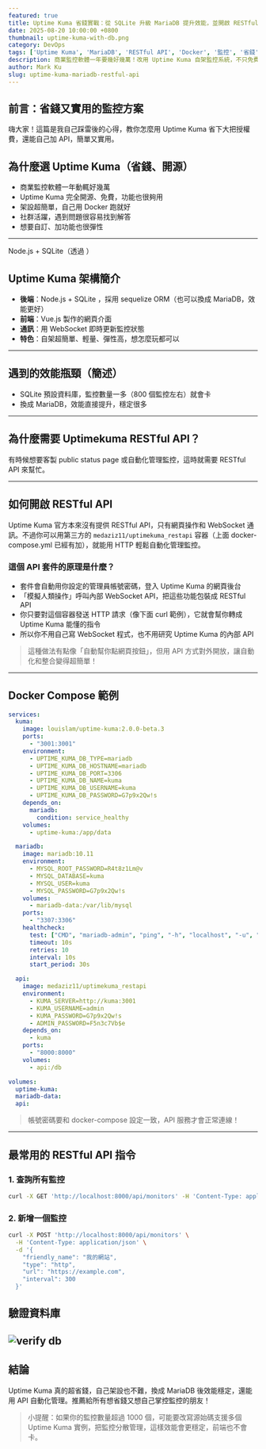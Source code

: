 ```yaml
---
featured: true
title: Uptime Kuma 省錢實戰：從 SQLite 升級 MariaDB 提升效能，並開啟 RESTful API
date: 2025-08-20 10:00:00 +0800
thumbnail: uptime-kuma-with-db.png
category: DevOps
tags: ['Uptime Kuma', 'MariaDB', 'RESTful API', 'Docker', '監控', '省錢']
description: 商業監控軟體一年要幾好幾萬！改用 Uptime Kuma 自架監控系統，不只免費還很好用。這篇教你怎麼升級資料庫、開啟 API，實戰踩雷心得大公開！
author: Mark Ku
slug: uptime-kuma-mariadb-restful-api
---
```


## 前言：省錢又實用的監控方案

嗨大家！這篇是我自己踩雷後的心得，教你怎麼用 Uptime Kuma 省下大把授權費，還能自己加 API，簡單又實用。

## 為什麼選 Uptime Kuma（省錢、開源）

- 商業監控軟體一年動輒好幾萬
- Uptime Kuma 完全開源、免費，功能也很夠用
- 架設超簡單，自己用 Docker 跑就好
- 社群活躍，遇到問題很容易找到解答
- 想要自訂、加功能也很彈性

---
Node.js + SQLite（透過 ）
## Uptime Kuma 架構簡介

- **後端**：Node.js + SQLite ，採用 sequelize ORM（也可以換成 MariaDB，效能更好）
- **前端**：Vue.js 製作的網頁介面
- **通訊**：用 WebSocket 即時更新監控狀態
- **特色**：自架超簡單、輕量、彈性高，想怎麼玩都可以

---

## 遇到的效能瓶頸（簡述）

- SQLite 預設資料庫，監控數量一多（800 個監控左右）就會卡
- 換成 MariaDB，效能直接提升，穩定很多

---

## 為什麼需要 Uptimekuma RESTful API？

有時候想要客製 public status page 或自動化管理監控，這時就需要 RESTful API 來幫忙。

---

## 如何開啟 RESTful API

Uptime Kuma 官方本來沒有提供 RESTful API，只有網頁操作和 WebSocket 通訊。不過你可以用第三方的 `medaziz11/uptimekuma_restapi` 容器（上面 docker-compose.yml 已經有加），就能用 HTTP 輕鬆自動化管理監控。

### 這個 API 套件的原理是什麼？

- 套件會自動用你設定的管理員帳號密碼，登入 Uptime Kuma 的網頁後台
- 「模擬人類操作」呼叫內部 WebSocket API，把這些功能包裝成 RESTful API
- 你只要對這個容器發送 HTTP 請求（像下面 curl 範例），它就會幫你轉成 Uptime Kuma 能懂的指令
- 所以你不用自己寫 WebSocket 程式，也不用研究 Uptime Kuma 的內部 API

> 這種做法有點像「自動幫你點網頁按鈕」，但用 API 方式對外開放，讓自動化和整合變得超簡單！

---

## Docker Compose 範例

```yaml
services:
  kuma:
    image: louislam/uptime-kuma:2.0.0-beta.3
    ports:
      - "3001:3001"
    environment:
      - UPTIME_KUMA_DB_TYPE=mariadb
      - UPTIME_KUMA_DB_HOSTNAME=mariadb
      - UPTIME_KUMA_DB_PORT=3306
      - UPTIME_KUMA_DB_NAME=kuma
      - UPTIME_KUMA_DB_USERNAME=kuma
      - UPTIME_KUMA_DB_PASSWORD=G7p9x2Qw!s
    depends_on:
      mariadb:
        condition: service_healthy
    volumes:
      - uptime-kuma:/app/data

  mariadb:
    image: mariadb:10.11
    environment:
      - MYSQL_ROOT_PASSWORD=R4t8z1Lm@v
      - MYSQL_DATABASE=kuma
      - MYSQL_USER=kuma
      - MYSQL_PASSWORD=G7p9x2Qw!s
    volumes:
      - mariadb-data:/var/lib/mysql
    ports:
      - "3307:3306"
    healthcheck:
      test: ["CMD", "mariadb-admin", "ping", "-h", "localhost", "-u", "root", "-pR4t8z1Lm@v"]
      timeout: 10s
      retries: 10
      interval: 10s
      start_period: 30s

  api:
    image: medaziz11/uptimekuma_restapi
    environment:
      - KUMA_SERVER=http://kuma:3001
      - KUMA_USERNAME=admin
      - KUMA_PASSWORD=G7p9x2Qw!s
      - ADMIN_PASSWORD=F5n3c7Vb$e
    depends_on:
      - kuma
    ports:
      - "8000:8000"
    volumes:
      - api:/db

volumes:
  uptime-kuma:
  mariadb-data:
  api:
```

> 帳號密碼要和 docker-compose 設定一致，API 服務才會正常連線！

---

## 最常用的 RESTful API 指令

### 1. 查詢所有監控

```bash
curl -X GET 'http://localhost:8000/api/monitors' -H 'Content-Type: application/json'
```

### 2. 新增一個監控

```bash
curl -X POST 'http://localhost:8000/api/monitors' \
  -H 'Content-Type: application/json' \
  -d '{
    "friendly_name": "我的網站",
    "type": "http",
    "url": "https://example.com",
    "interval": 300
  }'
```

## 驗證資料庫
![verify db](verify-db.png)
---

## 結論

Uptime Kuma 真的超省錢，自己架設也不難，換成 MariaDB 後效能穩定，還能用 API 自動化管理。推薦給所有想省錢又想自己掌控監控的朋友！

> 小提醒：如果你的監控數量超過 1000 個，可能要改寫源始碼支援多個 Uptime Kuma 實例，把監控分散管理，這樣效能會更穩定，前端也不會卡。

